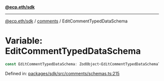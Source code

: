 [**@ecp.eth/sdk**](../../index.mdx)

***

[@ecp.eth/sdk](/sdk-reference/index.mdx) / [comments](/sdk-reference/comments/index.mdx) / EditCommentTypedDataSchema

# Variable: EditCommentTypedDataSchema

```ts
const EditCommentTypedDataSchema: ZodObject<EditCommentTypedDataSchemaType>;
```

Defined in: [packages/sdk/src/comments/schemas.ts:215](https://github.com/ecp-eth/comments-monorepo/blob/main/packages/sdk/src/comments/schemas.ts#L215)
